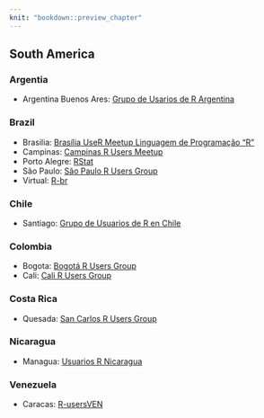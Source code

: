 ```yaml
---
knit: "bookdown::preview_chapter"
---
```


## South America

### Argentia

  * Argentina Buenos Ares: [Grupo de Usarios de R Argentina](http://ar.i314.com.ar/)

### Brazil

  * Brasilia: [Brasília UseR Meetup Linguagem de Programação "R"](http://www.meetup.com/Brasilia-UseR-Meetup/)
  * Campinas: [Campinas R Users Meetup](http://www.meetup.com/Campinas-R-Users-Meetup/)
  * Porto Alegre: [RStat](http://www.meetup.com/UseRS_/)
  * São Paulo: [São Paulo R Users Group](http://www.meetup.com/useR-SP/)
  * Virtual: [R-br](http://leg.est.ufpr.br/doku.php/software:rbr)

### Chile

  * Santiago: [Grupo de Usuarios de R en Chile](http://www.meetup.com/useRchile/)

### Colombia

  * Bogota: [Bogotá R Users Group](http://www.meetup.com/it/Bogota-R-Users-Group/)
  * Cali: [Cali R Users Group](http://www.meetup.com/R-Users-Group-Cali/)

### Costa Rica

  * Quesada: [San Carlos R Users Group](http://www.meetup.com/San-Carlos-R-User-Group/)


### Nicaragua

  * Managua: [Usuarios R Nicaragua](https://www.facebook.com/groups/usuariosrnicaragua/)

### Venezuela

  * Caracas: [R-usersVEN](http://www.meetup.com/R-usersVEN)
